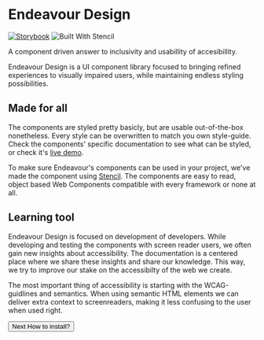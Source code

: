 
<Meta title="Documentation/Introduction" />

# Endeavour Design

[![Storybook](https://cdn.jsdelivr.net/gh/storybookjs/brand@main/badge/badge-storybook.svg)](https://link.com)
![Built With Stencil](https://img.shields.io/badge/-Built%20With%20Stencil-16161d.svg?logo=data%3Aimage%2Fsvg%2Bxml%3Bbase64%2CPD94bWwgdmVyc2lvbj0iMS4wIiBlbmNvZGluZz0idXRmLTgiPz4KPCEtLSBHZW5lcmF0b3I6IEFkb2JlIElsbHVzdHJhdG9yIDE5LjIuMSwgU1ZHIEV4cG9ydCBQbHVnLUluIC4gU1ZHIFZlcnNpb246IDYuMDAgQnVpbGQgMCkgIC0tPgo8c3ZnIHZlcnNpb249IjEuMSIgaWQ9IkxheWVyXzEiIHhtbG5zPSJodHRwOi8vd3d3LnczLm9yZy8yMDAwL3N2ZyIgeG1sbnM6eGxpbms9Imh0dHA6Ly93d3cudzMub3JnLzE5OTkveGxpbmsiIHg9IjBweCIgeT0iMHB4IgoJIHZpZXdCb3g9IjAgMCA1MTIgNTEyIiBzdHlsZT0iZW5hYmxlLWJhY2tncm91bmQ6bmV3IDAgMCA1MTIgNTEyOyIgeG1sOnNwYWNlPSJwcmVzZXJ2ZSI%2BCjxzdHlsZSB0eXBlPSJ0ZXh0L2NzcyI%2BCgkuc3Qwe2ZpbGw6I0ZGRkZGRjt9Cjwvc3R5bGU%2BCjxwYXRoIGNsYXNzPSJzdDAiIGQ9Ik00MjQuNywzNzMuOWMwLDM3LjYtNTUuMSw2OC42LTkyLjcsNjguNkgxODAuNGMtMzcuOSwwLTkyLjctMzAuNy05Mi43LTY4LjZ2LTMuNmgzMzYuOVYzNzMuOXoiLz4KPHBhdGggY2xhc3M9InN0MCIgZD0iTTQyNC43LDI5Mi4xSDE4MC40Yy0zNy42LDAtOTIuNy0zMS05Mi43LTY4LjZ2LTMuNkgzMzJjMzcuNiwwLDkyLjcsMzEsOTIuNyw2OC42VjI5Mi4xeiIvPgo8cGF0aCBjbGFzcz0ic3QwIiBkPSJNNDI0LjcsMTQxLjdIODcuN3YtMy42YzAtMzcuNiw1NC44LTY4LjYsOTIuNy02OC42SDMzMmMzNy45LDAsOTIuNywzMC43LDkyLjcsNjguNlYxNDEuN3oiLz4KPC9zdmc%2BCg%3D%3D&colorA=16161d&style=flat-square)

A component driven answer to inclusivity and usabillity of accesibillity.

Endeavour Design is a UI component library focused to bringing refined experiences to visually impaired users, while maintaining endless styling possibilities.

## Made for all

The components are styled pretty basicly, but are usable out-of-the-box nonetheless. Every style can be overwritten to match you own style-guide. Check the components' specific documentation to see what can be styled, or check it's [live demo]().

To make sure Endeavour's components can be used in your project, we've made the component using [Stencil](https://stenciljs.com/). The components are easy to read, object based Web Components compatible with every framework or none at all.

## Learning tool

Endeavour Design is focused on development of developers. While developing and testing the components with screen reader users, we often gain new insights about accessibility. The documentation is a centered place where we share these insights and share our knowledge. This way, we try to improve our stake on the accessibilty of the web we create.

The most important thing of accessibility is starting with the WCAG-guidlines and semantics. When using semantic HTML elements we can deliver extra context to screenreaders, making it less confusing to the user when used right.

<div class="button-container">
  <button class="next" onClick={linkTo('documentation-how-to-install--page')}>
    Next
    <span>How to install?</span>
  </button>
</div>
